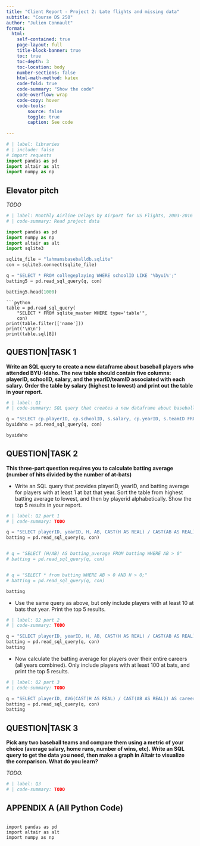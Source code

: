 ```yaml
---
title: "Client Report - Project 2: Late flights and missing data"
subtitle: "Course DS 250"
author: "Julien Connault"
format:
  html:
    self-contained: true
    page-layout: full
    title-block-banner: true
    toc: true
    toc-depth: 3
    toc-location: body
    number-sections: false
    html-math-method: katex
    code-fold: true
    code-summary: "Show the code"
    code-overflow: wrap
    code-copy: hover
    code-tools:
        source: false
        toggle: true
        caption: See code
    
---
```


```python
# | label: libraries
# | include: false
# import requests
import pandas as pd
import altair as alt
import numpy as np

```


## Elevator pitch
_TODO_

```python
# | label: Monthly Airline Delays by Airport for US Flights, 2003-2016
# | code-summary: Read project data

import pandas as pd
import numpy as np
import altair as alt
import sqlite3

sqlite_file = "lahmansbaseballdb.sqlite"
con = sqlite3.connect(sqlite_file)

q = "SELECT * FROM collegeplaying WHERE schoolID LIKE '%byui%';"
batting5 = pd.read_sql_query(q, con)

batting5.head(1000)
```

```
```python
table = pd.read_sql_query(
    "SELECT * FROM sqlite_master WHERE type='table'",
    con)
print(table.filter(['name']))
print('\n\n')
print(table.sql[8])
```


## QUESTION|TASK 1
__Write an SQL query to create a new dataframe about baseball players who attended BYU-Idaho. The new table should contain five columns: playerID, schoolID, salary, and the yearID/teamID associated with each salary. Order the table by salary (highest to lowest) and print out the table in your report.__

```python
# | label: Q1
# | code-summary: SQL query that creates a new dataframe about baseball players who attended BYU-Idaho

q = "SELECT cp.playerID, cp.schoolID, s.salary, cp.yearID, s.teamID FROM collegeplaying AS cp JOIN salaries AS s ON cp.playerID = s.playerID WHERE cp.schoolID = 'idbyuid' ORDER BY s.salary DESC;"
byuidaho = pd.read_sql_query(q, con)

byuidaho
```


## QUESTION|TASK 2
__This three-part question requires you to calculate batting average (number of hits divided by the number of at-bats)__


- Write an SQL query that provides playerID, yearID, and batting average for players with at least 1 at bat that year. Sort the table from highest batting average to lowest, and then by playerid alphabetically. Show the top 5 results in your report.
```python
# | label: Q2 part 1
# | code-summary: TODO

q = "SELECT playerID, yearID, H, AB, CAST(H AS REAL) / CAST(AB AS REAL) AS batting_average FROM batting WHERE AB > 1 ORDER BY batting_average DESC, playerID ASC LIMIT 5;"
batting = pd.read_sql_query(q, con)


# q = "SELECT (H/AB) AS batting_average FROM batting WHERE AB > 0"
# batting = pd.read_sql_query(q, con)


# q = "SELECT * from batting WHERE AB > 0 AND H > 0;"
# batting = pd.read_sql_query(q, con)

batting

```

- Use the same query as above, but only include players with at least 10 at bats that year. Print the top 5 results.
```python
# | label: Q2 part 2
# | code-summary: TODO

q = "SELECT playerID, yearID, H, AB, CAST(H AS REAL) / CAST(AB AS REAL) AS batting_average FROM batting WHERE AB > 10 ORDER BY batting_average DESC, playerID ASC LIMIT 5;"
batting = pd.read_sql_query(q, con)
batting
```

- Now calculate the batting average for players over their entire careers (all years combined). Only include players with at least 100 at bats, and print the top 5 results.
```python
# | label: Q2 part 3
# | code-summary: TODO

q = "SELECT playerID, AVG(CAST(H AS REAL) / CAST(AB AS REAL)) AS career_batting_average FROM batting WHERE AB > 100 GROUP BY playerID ORDER BY career_batting_average DESC, playerID ASC LIMIT 5;"
batting = pd.read_sql_query(q, con)
batting
```


## QUESTION|TASK 3
__Pick any two baseball teams and compare them using a metric of your choice (average salary, home runs, number of wins, etc). Write an SQL query to get the data you need, then make a graph in Altair to visualize the comparison. What do you learn?__

_TODO._

```python
# | label: Q3
# | code-summary: TODO

```

## APPENDIX A (All Python Code)

```python
```
```
import pandas as pd
import altair as alt
import numpy as np

```
```
```
